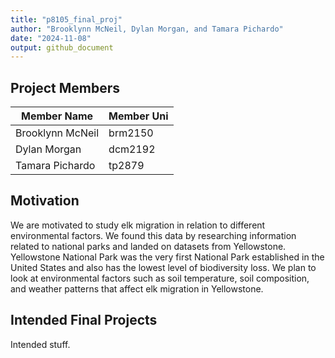```yaml
---
title: "p8105_final_proj"
author: "Brooklynn McNeil, Dylan Morgan, and Tamara Pichardo"
date: "2024-11-08"
output: github_document
---
```

## Project Members

| Member Name      | Member Uni |
|------------------|------------|
| Brooklynn McNeil | brm2150    |
| Dylan Morgan     | dcm2192    |
| Tamara Pichardo  | tp2879     |

## Motivation

We are motivated to study elk migration in relation to different environmental factors. We found this data by researching information related to national parks and landed on datasets from Yellowstone. Yellowstone National Park was the very first National Park established in the United States and also has the lowest level of biodiversity loss. We plan to look at environmental factors such as soil temperature, soil composition, and weather patterns that affect elk migration in Yellowstone.

## Intended Final Projects
Intended stuff.

